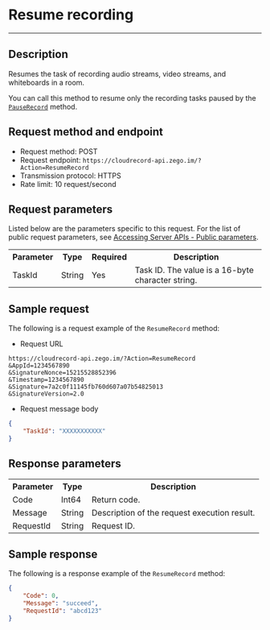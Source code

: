 # Resume recording
---


## Description

Resumes the task of recording audio streams, video streams, and whiteboards in a room.

<Warning title="Warning">

You can call this method to resume only the recording tasks paused by the [`PauseRecord`](./Pause%20Recording.mdx) method.

</Warning>

## Request method and endpoint

- Request method: POST
- Request endpoint: `https://cloudrecord-api.zego.im/?Action=ResumeRecord`
- Transmission protocol: HTTPS
- Rate limit: 10 request/second

## Request parameters

Listed below are the parameters specific to this request. For the list of public request parameters, see [Accessing Server APIs - Public parameters](./Accessing%20Server%20APIs.mdx#public-parameters).

<table>
  
  <tbody><tr>
    <th>Parameter</th>
    <th>Type</th>
    <th>Required</th>
    <th>Description</th>
  </tr>
  <tr>
    <td>TaskId</td>
    <td>String</td>
    <td>Yes</td>
    <td>Task ID. The value is a 16-byte character string.</td>
  </tr>
</tbody></table>

## Sample request

The following is a request example of the `ResumeRecord` method:
- Request URL  
```
https://cloudrecord-api.zego.im/?Action=ResumeRecord
&AppId=1234567890
&SignatureNonce=15215528852396
&Timestamp=1234567890
&Signature=7a2c0f11145fb760d607a07b54825013
&SignatureVersion=2.0
```
- Request message body  
```json
{
    "TaskId": "XXXXXXXXXXX"
}
```

## Response parameters

<table>
  
  <tbody><tr>
    <th>Parameter</th>
    <th>Type</th>
    <th>Description</th>
  </tr>
  <tr>
    <td>Code</td>
    <td>Int64</td>
    <td>Return code.</td>
  </tr>
  <tr>
    <td>Message</td>
    <td>String</td>
    <td>Description of the request execution result.</td>
  </tr>
  <tr>
    <td>RequestId</td>
    <td>String</td>
    <td>Request ID. </td>
  </tr>
</tbody></table>

## Sample response

The following is a response example of the `ResumeRecord` method:
```json
{
    "Code": 0,
    "Message": "succeed",
    "RequestId": "abcd123"
}
```
